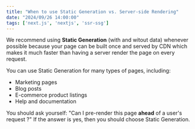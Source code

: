 ```yaml
---
title: "When to use Static Generation vs. Server-side Rendering"
date: "2024/09/26 14:00:00"
tags: ['next.js', 'nextjs', 'ssr-ssg']
---
```


We recommend using **Static Generation** (with and witout data)
whenever possible because your page can be built once and served by CDN
which makes it much faster than having a server render the page on every request.

You can use Static Generation for many types of pages, including:

- Marketing pages
- Blog posts
- E-commerce product listings
- Help and documentation

You should ask yourself: "Can I pre-render this page **ahead** of a user's
request ?" If the answer is yes, then you should choose Static Generation.
